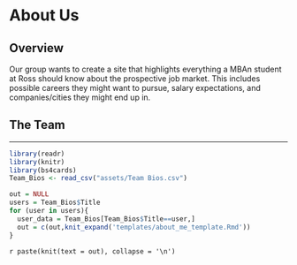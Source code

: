 # About Us {-#about-us}

## Overview {-#overview}

Our group wants to create a site that highlights everything a MBAn student at Ross should know about the prospective job market.  This includes possible careers they might want to pursue, salary expectations, and companies/cities they might end up in.

## The Team {-#the-team}

***

```r
library(readr)
library(knitr)
library(bs4cards)
Team_Bios <- read_csv("assets/Team Bios.csv")
```



```r
out = NULL
users = Team_Bios$Title
for (user in users){
  user_data = Team_Bios[Team_Bios$Title==user,]
  out = c(out,knit_expand('templates/about_me_template.Rmd'))
}
```
`r paste(knit(text = out), collapse = '\n')`

